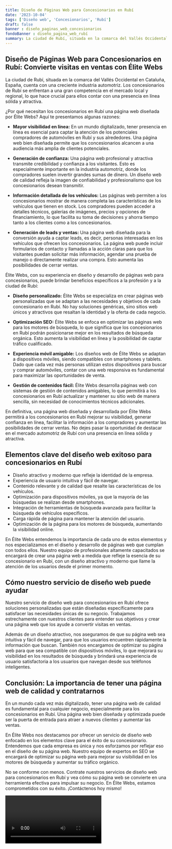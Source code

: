```yaml
---
title: Diseño de Páginas Web para Concesionarios en Rubí
date: '2023-10-04'
tags: ['Diseño web', 'Concesionarios', 'Rubí']
draft: false
banner : diseño_paginas_web_concesionarios
fondoBanner : diseño_pagina_web_rubí
summary: La ciudad de Rubí, situada en la comarca del Vallés Occidental en Cataluña, España, cuenta con una creciente industria automotriz. Los concesionarios de Rubí se enfrentan a una gran competencia en el mercado local y regional, lo que hace crucial para ellos contar con una presencia en línea sólida y atractiva.
---
```


## Diseño de Páginas Web para Concesionarios en Rubí: Convierte visitas en ventas con Élite Webs

La ciudad de Rubí, situada en la comarca del Vallés Occidental en Cataluña, España, cuenta con una creciente industria automotriz. Los concesionarios de Rubí se enfrentan a una gran competencia en el mercado local y regional, lo que hace crucial para ellos contar con una presencia en línea sólida y atractiva.

¿Por qué necesitan los concesionarios en Rubí una página web diseñada por Élite Webs? Aquí te presentamos algunas razones:

- **Mayor visibilidad en línea:** En un mundo digitalizado, tener presencia en línea es esencial para captar la atención de los potenciales compradores de automóviles en Rubí y sus alrededores. Una página web bien diseñada permite que los concesionarios alcancen a una audiencia más amplia de clientes potenciales.

- **Generación de confianza:** Una página web profesional y atractiva transmite credibilidad y confianza a los visitantes. Esto es especialmente importante en la industria automotriz, donde los compradores suelen invertir grandes sumas de dinero. Un diseño web de calidad refleja la imagen de confiabilidad y profesionalismo que los concesionarios desean transmitir.

- **Información detallada de los vehículos:** Las páginas web permiten a los concesionarios mostrar de manera completa las características de los vehículos que tienen en stock. Los compradores pueden acceder a detalles técnicos, galerías de imágenes, precios y opciones de financiamiento, lo que facilita su toma de decisiones y ahorra tiempo tanto a los clientes como a los concesionarios.

- **Generación de leads y ventas:** Una página web diseñada para la conversión ayuda a captar leads, es decir, personas interesadas en los vehículos que ofrecen los concesionarios. La página web puede incluir formularios de contacto y llamadas a la acción claras para que los visitantes puedan solicitar más información, agendar una prueba de manejo o directamente realizar una compra. Esto aumenta las posibilidades de cerrar ventas.

Élite Webs, con su experiencia en diseño y desarrollo de páginas web para concesionarios, puede brindar beneficios específicos a la profesión y a la ciudad de Rubí:

- **Diseño personalizado:** Élite Webs se especializa en crear páginas web personalizadas que se adaptan a las necesidades y objetivos de cada concesionario en Rubí. No hay soluciones genéricas, sino sitios web únicos y atractivos que resaltan la identidad y la oferta de cada negocio.

- **Optimización SEO:** Élite Webs se enfoca en optimizar las páginas web para los motores de búsqueda, lo que significa que los concesionarios en Rubí podrán posicionarse mejor en los resultados de búsqueda orgánica. Esto aumenta la visibilidad en línea y la posibilidad de captar tráfico cualificado.

- **Experiencia móvil amigable:** Los diseños web de Élite Webs se adaptan a dispositivos móviles, siendo compatibles con smartphones y tablets. Dado que cada vez más personas utilizan estos dispositivos para buscar y comprar automóviles, contar con una web responsiva es fundamental para maximizar las oportunidades de venta.

- **Gestión de contenidos fácil:** Élite Webs desarrolla páginas web con sistemas de gestión de contenidos amigables, lo que permitirá a los concesionarios en Rubí actualizar y mantener su sitio web de manera sencilla, sin necesidad de conocimientos técnicos adicionales.

En definitiva, una página web diseñada y desarrollada por Élite Webs permitirá a los concesionarios en Rubí mejorar su visibilidad, generar confianza en línea, facilitar la información a los compradores y aumentar las posibilidades de cerrar ventas. No dejes pasar la oportunidad de destacar en el mercado automotriz de Rubí con una presencia en línea sólida y atractiva.

<GifSeo />

<Cta />

## Elementos clave del diseño web exitoso para concesionarios en Rubí

- Diseño atractivo y moderno que refleje la identidad de la empresa.
- Experiencia de usuario intuitiva y fácil de navegar.
- Contenido relevante y de calidad que resalte las características de los vehículos.
- Optimización para dispositivos móviles, ya que la mayoría de las búsquedas se realizan desde smartphones.
- Integración de herramientas de búsqueda avanzada para facilitar la búsqueda de vehículos específicos.
- Carga rápida de página para mantener la atención del usuario.
- Optimización de la página para los motores de búsqueda, aumentando la visibilidad online.

En Élite Webs entendemos la importancia de cada uno de estos elementos y nos especializamos en el diseño y desarrollo de páginas web que cumplan con todos ellos. Nuestro equipo de profesionales altamente capacitados se encargará de crear una página web a medida que refleje la esencia de su concesionario en Rubí, con un diseño atractivo y moderno que llame la atención de los usuarios desde el primer momento.

## Cómo nuestro servicio de diseño web puede ayudar

Nuestro servicio de diseño web para concesionarios en Rubí ofrece soluciones personalizadas que están diseñadas específicamente para satisfacer las necesidades únicas de su negocio. Trabajamos estrechamente con nuestros clientes para entender sus objetivos y crear una página web que los ayude a convertir visitas en ventas.

Además de un diseño atractivo, nos aseguramos de que su página web sea intuitiva y fácil de navegar, para que los usuarios encuentren rápidamente la información que buscan. También nos encargamos de optimizar su página web para que sea compatible con dispositivos móviles, lo que mejorará su visibilidad en los resultados de búsqueda y brindará una experiencia de usuario satisfactoria a los usuarios que navegan desde sus teléfonos inteligentes.

## Conclusión: La importancia de tener una página web de calidad y contratarnos

En un mundo cada vez más digitalizado, tener una página web de calidad es fundamental para cualquier negocio, especialmente para los concesionarios en Rubí. Una página web bien diseñada y optimizada puede ser la puerta de entrada para atraer a nuevos clientes y aumentar las ventas.

En Élite Webs nos destacamos por ofrecer un servicio de diseño web enfocado en los elementos clave para el éxito de su concesionario. Entendemos que cada empresa es única y nos esforzamos por reflejar eso en el diseño de su página web. Nuestro equipo de expertos en SEO se encargará de optimizar su página web para mejorar su visibilidad en los motores de búsqueda y aumentar su tráfico orgánico.

No se conforme con menos. Contrate nuestros servicios de diseño web para concesionarios en Rubí y vea cómo su página web se convierte en una herramienta efectiva para impulsar su negocio. En Élite Webs, estamos comprometidos con su éxito. ¡Contáctenos hoy mismo!

<Video />

<CtaBot job='Concesionarios' city='Rubí'/>

<Gmaps query='Rubí+españa+maps' />